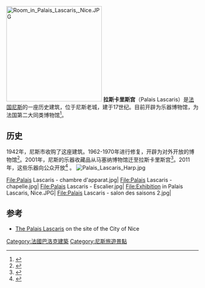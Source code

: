 [[File:Room_in_Palais_Lascaris,_Nice.JPG|250px]]
'''拉斯卡里斯宫'''（Palais Lascaris）是[[法国|法国]][[尼斯|尼斯]]的一座历史建筑，位于尼斯老城，建于17世纪。目前开辟为乐器博物馆，为法国第二大同类博物馆<ref name="mairie">{{Cite web|id=|lien auteur=|author=|coauteurs=|url=http://www.nice.fr/eng/Culture/Musees-et-expositions/Palais-Lascaris|title=Palais Lascaris|série=|jour=|mois=|année=|work=www.nice.fr|editor=mairie de Nice|isbn=|page=|citation=|en ligne le=|accessdate=3 August 2012|deadurl=yes|archiveurl=https://web.archive.org/web/20140808035603/http://www.nice.fr/eng/Culture/Musees-et-expositions/Palais-Lascaris|archivedate=2014年8月8日}}</ref>。

== 历史 ==
1942年，尼斯市收购了这座建筑。1962-1970年进行修复，开辟为对外开放的博物馆<ref>{{cite book|last=Astro|first=Charles|title=Le Palais Lascaris|year=2007|publisher=Edition Nice-Musées|pages=7}}</ref>。2001年，尼斯的乐器收藏品从马塞纳博物馆迁至拉斯卡里斯宫<ref>{{cite web|title=Projet Scientifique et Culturel : Installation de la collection d'instruments de musique anciens|url=ftp://usagers.ville-nice.fr/MAPA/158/PSC.pdf}}{{dead link|date=2017年12月 |bot=InternetArchiveBot |fix-attempted=yes }}</ref>。2011年，这些乐器向公众开放<ref name="nice_premium">{{cite web|last=Ferrari|first=Renato|title=Nice fait sa nuit européenne des musées ce samedi|url=http://www.nice-premium.com/actualite,42/14-la-nuit-europeenne-des-musees-2011,7376.html|work=11 mai 2011|publisher=Nice Premium|accessdate=5 August 2012|archive-date=2016-08-16|archive-url=https://web.archive.org/web/20160816160710/http://www.nice-premium.com/actualite,42/14-la-nuit-europeenne-des-musees-2011,7376.html|dead-url=no}}</ref>
。
[[File:Palais_Lascaris_Harp.jpg|thumb]]
<gallery>
File:Palais Lascaris - chambre d'apparat.jpg|
File:Palais Lascaris - chapelle.jpg|
File:Palais Lascaris - Escalier.jpg|
File:Exhibition in Palais Lascaris, Nice.JPG|
File:Palais Lascaris - salon des saisons 2.jpg|
</gallery>

== 参考 ==
<references />
* [https://web.archive.org/web/20121029180204/http://nice.fr/Culture/Musees-et-expositions/Palais-Lascaris The Palais Lascaris] on the site of the City of Nice
{{coord|43.6977|N|7.2773|E|source:wikidata-and-enwiki-cat-tree_region:FR|display=title}}
[[Category:法國巴洛克建築|Category:法國巴洛克建築]]
[[Category:尼斯旅遊景點|Category:尼斯旅遊景點]]